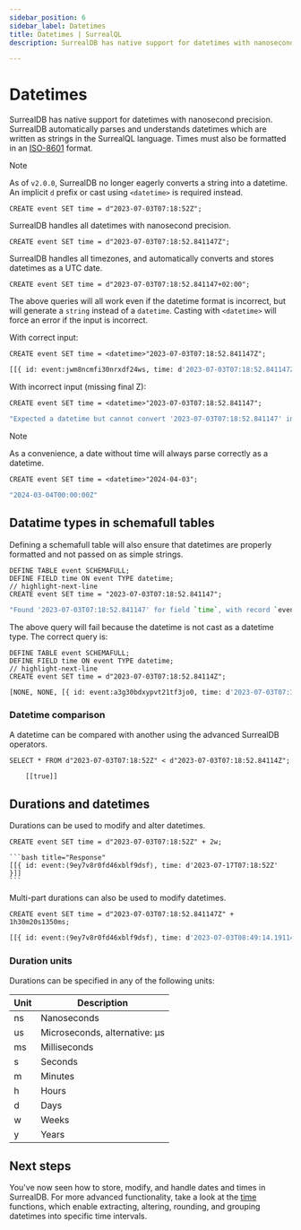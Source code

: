 ```yaml
---
sidebar_position: 6
sidebar_label: Datetimes
title: Datetimes | SurrealQL
description: SurrealDB has native support for datetimes with nanosecond precision. SurrealDB is able to parse datetimes from strings.

---
```


# Datetimes

SurrealDB has native support for datetimes with nanosecond precision. SurrealDB automatically parses and understands datetimes which are written as strings in the SurrealQL language. Times must also be formatted in an [ISO-8601](https://en.wikipedia.org/wiki/ISO_8601) format.


> [!NOTE]
> As of `v2.0.0`, SurrealDB no longer eagerly converts a string into a datetime. An implicit `d` prefix or cast using `<datetime>` is required instead.

```surql
CREATE event SET time = d"2023-07-03T07:18:52Z";
```
SurrealDB handles all datetimes with nanosecond precision.

```surql
CREATE event SET time = d"2023-07-03T07:18:52.841147Z";
```

SurrealDB handles all timezones, and automatically converts and stores datetimes as a UTC date.

```surql
CREATE event SET time = d"2023-07-03T07:18:52.841147+02:00";
```

The above queries will all work even if the datetime format is incorrect, but will generate a `string` instead of a `datetime`. Casting with `<datetime>` will force an error if the input is incorrect.

With correct input:

```surql
CREATE event SET time = <datetime>"2023-07-03T07:18:52.841147Z";
```

```bash title="Response"
[[{ id: event:jwm8ncmfi30nrxdf24ws, time: d'2023-07-03T07:18:52.841147Z' }]]
```

With incorrect input (missing final Z):

```surql
CREATE event SET time = <datetime>"2023-07-03T07:18:52.841147";
```

```bash title="Response"
"Expected a datetime but cannot convert '2023-07-03T07:18:52.841147' into a datetime"
```

> [!NOTE]
> As a convenience, a date without time will always parse correctly as a datetime.

```surql
CREATE event SET time = <datetime>"2024-04-03";
```

```bash title="Response"
"2024-03-04T00:00:00Z"
```

## Datatime types in schemafull tables

Defining a schemafull table will also ensure that datetimes are properly formatted and not passed on as simple strings.

```surql
DEFINE TABLE event SCHEMAFULL;
DEFINE FIELD time ON event TYPE datetime;
// highlight-next-line
CREATE event SET time = "2023-07-03T07:18:52.841147";
```

```bash title="Response"
"Found '2023-07-03T07:18:52.841147' for field `time`, with record `event:l4q1s7hermg9yoemkqrp`, but expected a datetime"
```

The above query will fail because the datetime is not cast as a datetime type. The correct query is:

```surql
DEFINE TABLE event SCHEMAFULL;
DEFINE FIELD time ON event TYPE datetime;
// highlight-next-line
CREATE event SET time = d"2023-07-03T07:18:52.84114Z";
```

```bash title="Response"
[NONE, NONE, [{ id: event:a3g30bdxypvt21tf3jo0, time: d'2023-07-03T07:18:52.841140Z' }]]
```

### Datetime comparison
A datetime can be compared with another using the advanced SurrealDB operators.

```surql
SELECT * FROM d"2023-07-03T07:18:52Z" < d"2023-07-03T07:18:52.84114Z";
```
    
```bash title="Response"
    [[true]]
```

## Durations and datetimes

Durations can be used to modify and alter datetimes.

```surql
CREATE event SET time = d"2023-07-03T07:18:52Z" + 2w;
```
    
    ```bash title="Response"
    [[{ id: event:⟨9ey7v8r0fd46xblf9dsf⟩, time: d'2023-07-17T07:18:52Z' }]] 
    ```

Multi-part durations can also be used to modify datetimes.

```surql
CREATE event SET time = d"2023-07-03T07:18:52.841147Z" + 1h30m20s1350ms;
```

```bash title="Response"
[[{ id: event:⟨9ey7v8r0fd46xblf9dsf⟩, time: d'2023-07-03T08:49:14.191147Z' }]]
```

### Duration units

Durations can be specified in any of the following units:

<table>
    <thead>
    <tr>
        <th scope="col">Unit</th>
        <th scope="col">Description</th>
    </tr>
    </thead>
    <tbody>
        <tr>
            <td scope="row" data-label="Type">ns</td>
            <td scope="row" data-label="Description">Nanoseconds</td>
        </tr>
        <tr>
            <td scope="row" data-label="Type">us</td>
            <td scope="row" data-label="Description">Microseconds, alternative: µs</td>
        </tr>
        <tr>
            <td scope="row" data-label="Type">ms</td>
            <td scope="row" data-label="Description">Milliseconds</td>
        </tr>
        <tr>
            <td scope="row" data-label="Type">s</td>
            <td scope="row" data-label="Description">Seconds</td>
        </tr>
        <tr>
            <td scope="row" data-label="Type">m</td>
            <td scope="row" data-label="Description">Minutes</td>
        </tr>
        <tr>
            <td scope="row" data-label="Type">h</td>
            <td scope="row" data-label="Description">Hours</td>
        </tr>
        <tr>
            <td scope="row" data-label="Type">d</td>
            <td scope="row" data-label="Description">Days</td>
        </tr>
        <tr>
            <td scope="row" data-label="Type">w</td>
            <td scope="row" data-label="Description">Weeks</td>
        </tr>
        <tr>
            <td scope="row" data-label="Type">y</td>
            <td scope="row" data-label="Description">Years</td>
        </tr>
    </tbody>
</table>

## Next steps
You've now seen how to store, modify, and handle dates and times in SurrealDB. For more advanced functionality, take a look at the [time](/docs/surrealql/functions/database/time) functions, which enable extracting, altering, rounding, and grouping datetimes into specific time intervals.